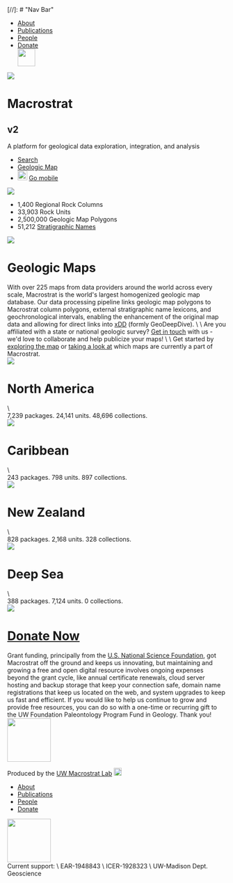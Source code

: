 
<div id="total">
[//]: # "Nav Bar"
<div class="nav">
  <ul>
    <li><a href="/dev/about">About</a></li>
    <li><a href="/dev/publications">Publications</a></li>
    <li><a href="/dev/people">People</a></li>
    <li><a href="/dev/donate">Donate</a></li>
    <a href="/dev/main-page"><Image className="nav-logo" src="logo_white.png" width="40px"></Image></a>
  </ul>
</div>

[//]: # "Start Page"
<div class="parent">
  <div class="left">
    <Image className="back-img cover-image" src="cover_large.jpg"></Image>
    <div class="text">
      <span class="header">
        <h1 id="main-title" class="big">Macrostrat</h1>
        <h2 class="version">v2</h2>
      </span>
      <p class="big-text">A platform for geological data exploration, integration, and analysis</p>
      <ul class="buttons1">
        <li><a type="button" class="btn" href="/sift/#/">Search</a></li>
        <li><a type="button" class="btn" href="/map/#3/40.78/-94.13">Geologic Map</a></li>
        <li><div type="button" class="btn rockd" onclick="window.location='https://rockd.org'">
          <div class="rockd-button-container">
            <Image src="rockd.jpg" width="22px" className="rockd-png"></Image>
            <a href="https://rockd.org" target="_blank">Go mobile</a>
          </div>
        </div></li>
      </ul>
    </div>
  </div>
  

  <div class="right">
    <Image className="back-img sea-image" src="deep_sea_new_medium.jpg"></Image>
    <div class="text">
      <ul class="stats-row">
        <li>
          <span class="top-stat" id="n_columns">1,400</span>
          <span class="top-stat-label">Regional Rock Columns</span>
        </li>
        <li>
          <span class="top-stat" id="n_units">33,903</span>
          <span class="top-stat-label">Rock Units</span>
        </li>
        <li>
          <span class="top-stat" id="n_polys">2,500,000</span>
          <span class="top-stat-label">Geologic Map Polygons</span>
        </li>
        <li>
          <span class="top-stat" id="n_names">51,212</span>
          <span class="top-stat-label"><a href="Macrostrat_strat_names.html" target="_blank">Stratigraphic Names</a></span>
        </li>
      </ul>
    </div>
  </div>

</div>

[//]: # "Geological Maps"
<div class="geologic-maps">
  <Image className="geology-img" src="geology-bgrnd.jpg"></Image>
  <h1 class="title map-title">Geologic Maps</h1>
  <div class="map-info">
    With over 225 maps from data providers around the world across every scale, Macrostrat is the world's largest homogenized geologic map database. Our data processing pipeline links geologic map polygons to Macrostrat column polygons, external stratigraphic name lexicons, and geochronological intervals, enabling the enhancement of the original map data and allowing for direct links into <a href="https://xdd.wisc.edu" target="_blank">xDD</a> (formly GeoDeepDive).
    \
    \
    Are you affiliated with a state or national geologic survey? <a href="mailto:contact@macrostrat.org?Subject=Geologic%20Map%20Collaboration">Get in touch</a> with us - we'd love to collaborate and help publicize your maps!
    \
    \
    Get started by <a href="/map">exploring the map</a> or <a href="/map/sources">taking a look at</a> which maps are currently a part of Macrostrat.
  </div>
</div>

[//]: # "Locations"
<div class="country_container">
  <div class="country north-america">
    <Image className="img country-image" src="north_america_med.jpg"></Image>
    <div class="text">
      <h1>North America</h1>\
      <div class="caption">7,239 packages. 24,141 units. 48,696 collections.</div>
    </div>
  </div>
  <div class="country caribbean">
    <Image className="img country-image" src="caribbean_new_medium.jpg"></Image>
    <div class="text">
      <h1>Caribbean</h1>\
      <div class="caption">243 packages. 798 units. 897 collections.</div>
    </div>
  </div>
  <div class="country new-zealand">
    <Image className="img country-image" src="new_zealand_new_medium.jpg"></Image>
    <div class="text">
      <h1>New Zealand</h1>\
      <div class="caption">828 packages. 2,168 units. 328 collections.</div>
    </div>
  </div>
  <div class="country deep-sea">
    <Image className="img country-image" src="deep_sea_new_medium.jpg"></Image>
    <div class="text">
      <h1>Deep Sea</h1>\
      <div class="caption">388 packages. 7,124 units. 0 collections.</div>
    </div>
  </div>
</div>

[//]: # "Donate"
<div class="donate-container" id="donate">
  <Image className="back-img donate-img" src="donate_medium.jpg"></Image>
  <div class="text">
    <div class="donate-left">
      <h1 class="title donate-title"><a href="https://secure.supportuw.org/give/?id=E0A03FA3-B2A0-431C-83EE-A121A04EEB5D" target="_blank">Donate Now</a></h1>
    </div>
    <div class="donate-right">
      <div class="donate-info">
          Grant funding, principally from the <a href="http://www.nsf.gov" target="_blank">U.S. National Science Foundation</a>, got Macrostrat off the ground and keeps us innovating, but maintaining and growing a free and open digital resource involves ongoing expenses beyond the grant cycle, like annual certificate renewals, cloud server hosting and backup storage that keep your connection safe, domain name registrations that keep us located on the web, and system upgrades to keep us fast and efficient. If you would like to help us continue to grow and provide free resources, you can do so with a one-time or recurring gift to the UW Foundation Paleontology Program Fund in Geology. Thank you!
      </div>
    </div>
  </div>
</div>

[//]: # "Footer"
<div class="footer">
  <div class="footer-container">
    <div class="col-sm-4" id="who-made-it">
      <Image className="logo_white" src="logo_white.png" width="100px"></Image>
      <p class="f1-text">Produced by the <a href="http://strata.geology.wisc.edu" target="_blank">UW Macrostrat Lab</a> <a href="https://github.com/UW-Macrostrat" target="_blank"><Image className="git_logo" src="git-logo.png" width="18px"></Image></a></p>
    </div>
    <div class="col-sm-4" id="bottom-nav">
      <ul class="footer-nav">
        <li><a href="/dev/about">About</a></li>
        <li><a href="/dev/publications">Publications</a></li>
        <li><a href="/dev/people">People</a></li>
        <li><a href="/dev/donate">Donate</a></li>
      </ul>
    </div>
    <div class="col-sm-4 funding">
      <Image className="funding-logo" src="nsf.png" width="100px"></Image>
      <div class="funding-line">
        Current support: \
        EAR-1948843 \
        ICER-1928323 \
        UW-Madison Dept. Geoscience
      </div>
    </div>
  </div>
</div>
</div>